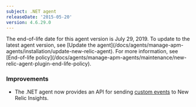 ```yaml
---
subject: .NET agent
releaseDate: '2015-05-20'
version: 4.6.29.0
---
```


<Callout variant="important">
  The end-of-life date for this agent version is July 29, 2019. To update to the latest agent version, see [Update the agent](/docs/agents/manage-apm-agents/installation/update-new-relic-agent). For more information, see [End-of-life policy](/docs/agents/manage-apm-agents/maintenance/new-relic-agent-plugin-end-life-policy).
</Callout>

### Improvements

* The .NET agent now provides an API for sending [custom events](/docs/insights/new-relic-insights/adding-querying-data/inserting-custom-events-new-relic-apm-agents) to New Relic Insights.

